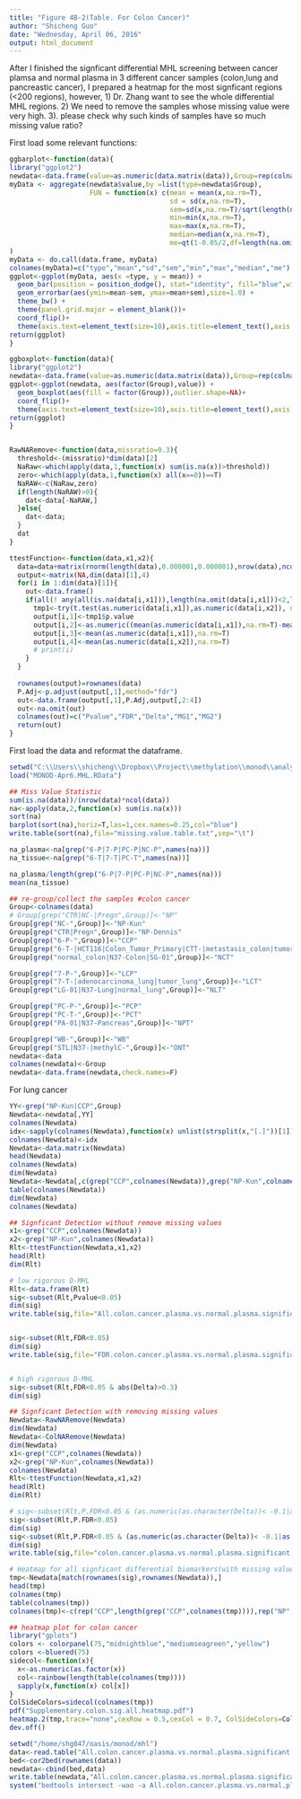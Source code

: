 ---
title: "Figure 4B-2(Table. For Colon Cancer)"
author: "Shicheng Guo"
date: "Wednesday, April 06, 2016"
output: html_document
---

After I finished the signficant differential MHL screening between cancer plamsa and normal plasma in 3 different cancer samples (colon,lung and pancreastic cancer), I prepared a heatmap for the most signficant regions (<200 regions), however, 1) Dr. Zhang want to see the whole differential MHL regions. 2) We need to remove the samples whose missing value were very high. 3). please check why such kinds of samples have so much missing value ratio? 

First load some relevant functions:
```{r}

ggbarplot<-function(data){
library("ggplot2")
newdata<-data.frame(value=as.numeric(data.matrix(data)),Group=rep(colnames(data),each=nrow(data)))
myData <- aggregate(newdata$value,by =list(type=newdata$Group),
                    FUN = function(x) c(mean = mean(x,na.rm=T),
                                        sd = sd(x,na.rm=T),
                                        sem=sd(x,na.rm=T)/sqrt(length(na.omit(x))),
                                        min=min(x,na.rm=T),
                                        max=max(x,na.rm=T),
                                        median=median(x,na.rm=T),
                                        me=qt(1-0.05/2,df=length(na.omit(x))*sd(x,na.rm=T)/sqrt(length(na.omit(x)))))
)
myData <- do.call(data.frame, myData)
colnames(myData)=c("type","mean","sd","sem","min","max","median","me")
ggplot<-ggplot(myData, aes(x =type, y = mean)) +
  geom_bar(position = position_dodge(), stat="identity", fill="blue",width=0.8) +
  geom_errorbar(aes(ymin=mean-sem, ymax=mean+sem),size=1.0) +
  theme_bw() +
  theme(panel.grid.major = element_blank())+
  coord_flip()+
  theme(axis.text=element_text(size=10),axis.title=element_text(),axis.text.y = element_text(hjust=0))
return(ggplot)
}

ggboxplot<-function(data){
library("ggplot2")
newdata<-data.frame(value=as.numeric(data.matrix(data)),Group=rep(colnames(data),each=nrow(data)))
ggplot<-ggplot(newdata, aes(factor(Group),value)) +
  geom_boxplot(aes(fill = factor(Group)),outlier.shape=NA)+
  coord_flip()+
  theme(axis.text=element_text(size=10),axis.title=element_text(),axis.text.y = element_text(hjust=0),legend.position="none")
return(ggplot)
}


RawNARemove<-function(data,missratio=0.3){
  threshold<-(missratio)*dim(data)[2]
  NaRaw<-which(apply(data,1,function(x) sum(is.na(x))>threshold))
  zero<-which(apply(data,1,function(x) all(x==0))==T)
  NaRAW<-c(NaRaw,zero)
  if(length(NaRAW)>0){
    dat<-data[-NaRAW,]
  }else{
    dat<-data;
  }
  dat
} 

ttestFunction<-function(data,x1,x2){
  data=data+matrix(rnorm(length(data),0.000001,0.000001),nrow(data),ncol(data))
  output<-matrix(NA,dim(data)[1],4)
  for(i in 1:dim(data)[1]){
    out<-data.frame()
    if(all(! any(all(is.na(data[i,x1])),length(na.omit(data[i,x1]))<2,length(na.omit(data[i,x2]))<2,all(is.na(data[i,x2]))),sum(is.na(data[i,]))<0.5*length(data[i,]))){ 
      tmp1<-try(t.test(as.numeric(data[i,x1]),as.numeric(data[i,x2]), na.action=na.omit))
      output[i,1]<-tmp1$p.value
      output[i,2]<-as.numeric((mean(as.numeric(data[i,x1]),na.rm=T)-mean(as.numeric(data[i,x2]),na.rm=T)))
      output[i,3]<-mean(as.numeric(data[i,x1]),na.rm=T)
      output[i,4]<-mean(as.numeric(data[i,x2]),na.rm=T)
      # print(i)
    }
  }
  
  rownames(output)=rownames(data)
  P.Adj<-p.adjust(output[,1],method="fdr")
  out<-data.frame(output[,1],P.Adj,output[,2:4])
  out<-na.omit(out)
  colnames(out)=c("Pvalue","FDR","Delta","MG1","MG2")
  return(out)
}
```

First load the data and reformat the dataframe.
```{r}
setwd("C:\\Users\\shicheng\\Dropbox\\Project\\methylation\\monod\\analysis\\MHL-March30-2016")
load("MONOD-Apr6.MHL.RData")

## Miss Value Statistic
sum(is.na(data))/(nrow(data)*ncol(data))
na<-apply(data,2,function(x) sum(is.na(x)))
sort(na)
barplot(sort(na),horiz=T,las=1,cex.names=0.25,col="blue")
write.table(sort(na),file="missing.value.table.txt",sep="\t")

na_plasma<-na[grep("6-P|7-P|PC-P|NC-P",names(na))]
na_tissue<-na[grep("6-T|7-T|PC-T",names(na))]

na_plasma/length(grep("6-P|7-P|PC-P|NC-P",names(na)))
mean(na_tissue)

## re-group/collect the samples #colon cancer
Group<-colnames(data)
# Group[grep("CTR|NC-|Pregn",Group)]<-"NP"
Group[grep("NC-",Group)]<-"NP-Kun"
Group[grep("CTR|Pregn",Group)]<-"NP-Dennis"
Group[grep("6-P-",Group)]<-"CCP"
Group[grep("6-T-|HCT116|Colon_Tumor_Primary|CTT-|metastasis_colon|tumor_colon",Group)]<-"CCT"
Group[grep("normal_colon|N37-Colon|SG-01",Group)]<-"NCT"

Group[grep("7-P-",Group)]<-"LCP"
Group[grep("7-T-|adenocarcinoma_lung|tumor_lung",Group)]<-"LCT"
Group[grep("LG-01|N37-Lung|normal_lung",Group)]<-"NLT"

Group[grep("PC-P-",Group)]<-"PCP"
Group[grep("PC-T-",Group)]<-"PCT"
Group[grep("PA-01|N37-Pancreas",Group)]<-"NPT"

Group[grep("WB-",Group)]<-"WB"
Group[grep("STL|N37-|methylC-",Group)]<-"ONT"
newdata<-data
colnames(newdata)<-Group
newdata<-data.frame(newdata,check.names=F)
```

For lung cancer
```{r}
YY<-grep("NP-Kun|CCP",Group)
Newdata<-newdata[,YY]
colnames(Newdata)
idx<-sapply(colnames(Newdata),function(x) unlist(strsplit(x,"[.]"))[1])
colnames(Newdata)<-idx
Newdata<-data.matrix(Newdata)
head(Newdata)
colnames(Newdata)
dim(Newdata)
Newdata<-Newdata[,c(grep("CCP",colnames(Newdata)),grep("NP-Kun",colnames(Newdata)))]
table(colnames(Newdata))
dim(Newdata)
colnames(Newdata)

## Signficant Detection without remove missing values
x1<-grep("CCP",colnames(Newdata))
x2<-grep("NP-Kun",colnames(Newdata))
Rlt<-ttestFunction(Newdata,x1,x2)
head(Rlt)
dim(Rlt)

# low rigorous D-MHL
Rlt<-data.frame(Rlt)
sig<-subset(Rlt,Pvalue<0.05)
dim(sig)
write.table(sig,file="All.colon.cancer.plasma.vs.normal.plasma.significant.txt",col.names=NA,row.names=T,sep="\t",quote=F)


sig<-subset(Rlt,FDR<0.05)
dim(sig)
write.table(sig,file="FDR.colon.cancer.plasma.vs.normal.plasma.significant.txt",col.names=NA,row.names=T,sep="\t",quote=F)


# high rigorous D-MHL
sig<-subset(Rlt,FDR<0.05 & abs(Delta)>0.3)
dim(sig)

## Signficant Detection with removing missing values
Newdata<-RawNARemove(Newdata)
dim(Newdata)
Newdata<-ColNARemove(Newdata)
dim(Newdata)
x1<-grep("CCP",colnames(Newdata))
x2<-grep("NP-Kun",colnames(Newdata))
colnames(Newdata)
Rlt<-ttestFunction(Newdata,x1,x2)
head(Rlt)
dim(Rlt)

# sig<-subset(Rlt,P.FDR<0.05 & (as.numeric(as.character(Delta))< -0.1|as.numeric(as.character(Delta))>0.5))
sig<-subset(Rlt,P.FDR<0.05)
dim(sig)
sig<-subset(Rlt,P.FDR<0.05 & (as.numeric(as.character(Delta))< -0.1|as.numeric(as.character(Delta))>0.5))
dim(sig)
write.table(sig,file="colon.cancer.plasma.vs.normal.plasma.significant.txt",col.names=NA,row.names=T,sep="\t",quote=F)

# Heatmap for all signficant differential biomarkers(with missing value)
tmp<-Newdata[match(rownames(sig),rownames(Newdata)),]
head(tmp)
colnames(tmp)
table(colnames(tmp))
colnames(tmp)<-c(rep("CCP",length(grep("CCP",colnames(tmp)))),rep("NP",length(grep("NP-Kun",colnames(tmp)))))

## heatmap plot for colon cancer
library("gplots")
colors <- colorpanel(75,"midnightblue","mediumseagreen","yellow") 
colors <-bluered(75)
sidecol<-function(x){
  x<-as.numeric(as.factor(x))
  col<-rainbow(length(table(colnames(tmp))))
  sapply(x,function(x) col[x])
}
ColSideColors=sidecol(colnames(tmp))
pdf("Supplementary.colon.sig.all.heatmap.pdf")
heatmap.2(tmp,trace="none",cexRow = 0.5,cexCol = 0.7, ColSideColors=ColSideColors,density.info="none",col=colors,Colv=F,keysize=0.9, margins = c(5, 10))
dev.off()

```

```{r}





setwd("/home/shg047/oasis/monod/mhl")
data<-read.table("All.colon.cancer.plasma.vs.normal.plasma.significant.txt",head=T)
bed<-cor2bed(rownames(data))
newdata<-cbind(bed,data)
write.table(newdata,"All.colon.cancer.plasma.vs.normal.plasma.significant.bed",col.names=F,row.names=F,sep="\t",quote=F)
system("bedtools intersect -wao -a All.colon.cancer.plasma.vs.normal.plasma.significant.bed -b /home/shg047/oasis/db/hg19.refGene.bed > lung.cancer.sig.mhl.sorted.Annotated.txt")



```